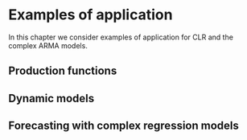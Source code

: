 # Examples of application {#Examples}
In this chapter we consider examples of application for CLR and the complex ARMA models.


## Production functions


## Dynamic models


## Forecasting with complex regression models


